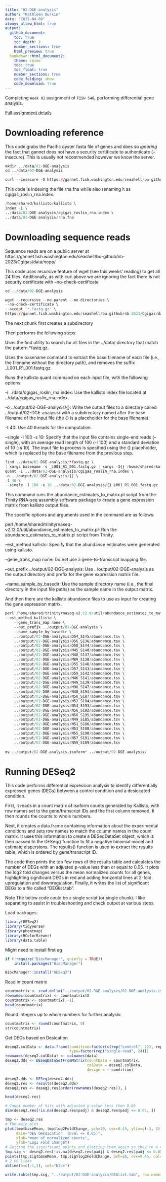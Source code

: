 ```yaml
---
title: "02-DGE-analysis"
author: "Kathleen Durkin"
date: "2025-04-08"
always_allow_html: true
output: 
  github_document:
    toc: true
    toc_depth: 3
    number_sections: true
    html_preview: true 
  bookdown::html_document2:
    theme: cosmo
    toc: true
    toc_float: true
    number_sections: true
    code_folding: show
    code_download: true
---
```


Completing `Week 02` assignment of `FISH 546`, performing differential gene analysis.

[Full assignment details](https://sr320.github.io/course-fish546-2025/assignments/02-DGE.html)



# Downloading reference

This code grabs the Pacific oyster fasta file of genes and does so *ignoring* the fact that gannet does not have a security certificate to authenticate (--insecure). This is usually not recommended however we know the server.

```r
mkdir ../data/02-DGE-analysis
cd ../data/02-DGE-analysis

curl --insecure -O https://gannet.fish.washington.edu/seashell/bu-github/nb-2023/Cgigas/data/rna.fna
```


This code is indexing the file rna.fna while also renaming it as cgigas_roslin_rna.index.

```r
/home/shared/kallisto/kallisto \
index -i \
../data/02-DGE-analysis/cgigas_roslin_rna.index \
../data/02-DGE-analysis/rna.fna
```

# Downloading sequence reads

Sequence reads are on a public server at https://gannet.fish.washington.edu/seashell/bu-github/nb-2023/Cgigas/data/nopp/

This code uses recursive feature of wget (see this weeks’ reading) to get all 24 files. Additionally, as with curl above we are ignoring the fact there is not security certificate with --no-check-certificate

```r
cd ../data/02-DGE-analysis

wget --recursive --no-parent --no-directories \
--no-check-certificate \
--accept '*.fastq.gz' \
https://gannet.fish.washington.edu/seashell/bu-github/nb-2023/Cgigas/data/nopp/
```

The next chunk first creates a subdirectory

Then performs the following steps:

Uses the find utility to search for all files in the ../data/ directory that match the pattern *fastq.gz.

Uses the basename command to extract the base filename of each file (i.e., the filename without the directory path), and removes the suffix _L001_R1_001.fastq.gz.

Runs the kallisto quant command on each input file, with the following options:

-i ../data/cgigas_roslin_rna.index: Use the kallisto index file located at ../data/cgigas_roslin_rna.index.

-o ../output/02-DGE-analysis/{}: Write the output files to a directory called ../output/02-DGE-analysis/ with a subdirectory named after the base filename of the input file (the {} is a placeholder for the base filename).

-t 40: Use 40 threads for the computation.

--single -l 100 -s 10: Specify that the input file contains single-end reads (–single), with an average read length of 100 (-l 100) and a standard deviation of 10 (-s 10).
The input file to process is specified using the {} placeholder, which is replaced by the base filename from the previous step.

```r

find ../data/02-DGE-analysis/*fastq.gz \
| xargs basename -s _L001_R1_001.fastq.gz | xargs -I{} /home/shared/kallisto/kallisto \
quant -i ../data/02-DGE-analysis/cgigas_roslin_rna.index \
-o ../output/02-DGE-analysis/{} \
-t 40 \
--single -l 100 -s 10 ../data/02-DGE-analysis/{}_L001_R1_001.fastq.gz
```

This command runs the abundance_estimates_to_matrix.pl script from the Trinity RNA-seq assembly software package to create a gene expression matrix from kallisto output files.

The specific options and arguments used in the command are as follows:

perl /home/shared/trinityrnaseq-v2.12.0/util/abundance_estimates_to_matrix.pl: Run the abundance_estimates_to_matrix.pl script from Trinity.

--est_method kallisto: Specify that the abundance estimates were generated using kallisto.

--gene_trans_map none: Do not use a gene-to-transcript mapping file.

--out_prefix ../output/02-DGE-analysis: Use ../output/02-DGE-analysis as the output directory and prefix for the gene expression matrix file.

--name_sample_by_basedir: Use the sample directory name (i.e., the final directory in the input file paths) as the sample name in the output matrix.

And then there are the kallisto abundance files to use as input for creating the gene expression matrix.

```r
perl /home/shared/trinityrnaseq-v2.12.0/util/abundance_estimates_to_matrix.pl \
--est_method kallisto \
    --gene_trans_map none \
    --out_prefix ../output/02-DGE-analysis \
    --name_sample_by_basedir \
    ../output/02-DGE-analysis/D54_S145/abundance.tsv \
    ../output/02-DGE-analysis/D56_S136/abundance.tsv \
    ../output/02-DGE-analysis/D58_S144/abundance.tsv \
    ../output/02-DGE-analysis/M45_S140/abundance.tsv \
    ../output/02-DGE-analysis/M48_S137/abundance.tsv \
    ../output/02-DGE-analysis/M89_S138/abundance.tsv \
    ../output/02-DGE-analysis/D55_S146/abundance.tsv \
    ../output/02-DGE-analysis/D57_S143/abundance.tsv \
    ../output/02-DGE-analysis/D59_S142/abundance.tsv \
    ../output/02-DGE-analysis/M46_S141/abundance.tsv \
    ../output/02-DGE-analysis/M49_S139/abundance.tsv \
    ../output/02-DGE-analysis/M90_S147/abundance.tsv \
    ../output/02-DGE-analysis/N48_S194/abundance.tsv \
    ../output/02-DGE-analysis/N50_S187/abundance.tsv \
    ../output/02-DGE-analysis/N52_S184/abundance.tsv \
    ../output/02-DGE-analysis/N54_S193/abundance.tsv \
    ../output/02-DGE-analysis/N56_S192/abundance.tsv \
    ../output/02-DGE-analysis/N58_S195/abundance.tsv \
    ../output/02-DGE-analysis/N49_S185/abundance.tsv \
    ../output/02-DGE-analysis/N51_S186/abundance.tsv \
    ../output/02-DGE-analysis/N53_S188/abundance.tsv \
    ../output/02-DGE-analysis/N55_S190/abundance.tsv \
    ../output/02-DGE-analysis/N57_S191/abundance.tsv \
    ../output/02-DGE-analysis/N59_S189/abundance.tsv
    
mv ../output/02-DGE-analysis.isoform* ../output/02-DGE-analysis/
```

# Running DESeq2

This code performs differential expression analysis to identify differentially expressed genes (DEGs) between a control condition and a desiccated condition.

First, it reads in a count matrix of isoform counts generated by Kallisto, with row names set to the gene/transcript IDs and the first column removed. It then rounds the counts to whole numbers.

Next, it creates a data.frame containing information about the experimental conditions and sets row names to match the column names in the count matrix. It uses this information to create a DESeqDataSet object, which is then passed to the DESeq() function to fit a negative binomial model and estimate dispersions. The results() function is used to extract the results table, which is ordered by gene/transcript ID.

The code then prints the top few rows of the results table and calculates the number of DEGs with an adjusted p-value less than or equal to 0.05. It plots the log2 fold changes versus the mean normalized counts for all genes, highlighting significant DEGs in red and adding horizontal lines at 2-fold upregulation and downregulation. Finally, it writes the list of significant DEGs to a file called “DEGlist.tab”.

Note
The below code could be a single script (or single chunk). I like separating to assist in troubleshooting and check output at various steps.

Load packages:

```r
library(DESeq2)
library(tidyverse)
library(pheatmap)
library(RColorBrewer)
library(data.table)
```

Might need to install first eg

```r
if (!require("BiocManager", quietly = TRUE))
    install.packages("BiocManager")

BiocManager::install("DESeq2")
```

Read in count matrix
```r
countmatrix <- read.delim("../output/02-DGE-analysis/02-DGE-analysis.isoform.counts.matrix", header = TRUE, sep = '\t')
rownames(countmatrix) <- countmatrix$X
countmatrix <- countmatrix[,-1]
head(countmatrix)
```

Round integers up to whole numbers for further analysis:

```r
countmatrix <- round(countmatrix, 0)
str(countmatrix)
```

Get DEGs based on Desication
```r
deseq2.colData <- data.frame(condition=factor(c(rep("control", 12), rep("desicated", 12))), 
                             type=factor(rep("single-read", 24)))
rownames(deseq2.colData) <- colnames(data)
deseq2.dds <- DESeqDataSetFromMatrix(countData = countmatrix,
                                     colData = deseq2.colData, 
                                     design = ~ condition)
```

```r
deseq2.dds <- DESeq(deseq2.dds)
deseq2.res <- results(deseq2.dds)
deseq2.res <- deseq2.res[order(rownames(deseq2.res)), ]
```

```r
head(deseq2.res)
```

```r
# Count number of hits with adjusted p-value less then 0.05
dim(deseq2.res[!is.na(deseq2.res$padj) & deseq2.res$padj <= 0.05, ])
```

```r
tmp <- deseq2.res
# The main plot
plot(tmp$baseMean, tmp$log2FoldChange, pch=20, cex=0.45, ylim=c(-3, 3), log="x", col="darkgray",
     main="DEG Dessication  (pval <= 0.05)",
     xlab="mean of normalized counts",
     ylab="Log2 Fold Change")
# Getting the significant points and plotting them again so they're a different color
tmp.sig <- deseq2.res[!is.na(deseq2.res$padj) & deseq2.res$padj <= 0.05, ]
points(tmp.sig$baseMean, tmp.sig$log2FoldChange, pch=20, cex=0.45, col="red")
# 2 FC lines
abline(h=c(-1,1), col="blue")
```

```r
write.table(tmp.sig, "../output/02-DGE-analysis/DEGlist.tab", row.names = T)
```




